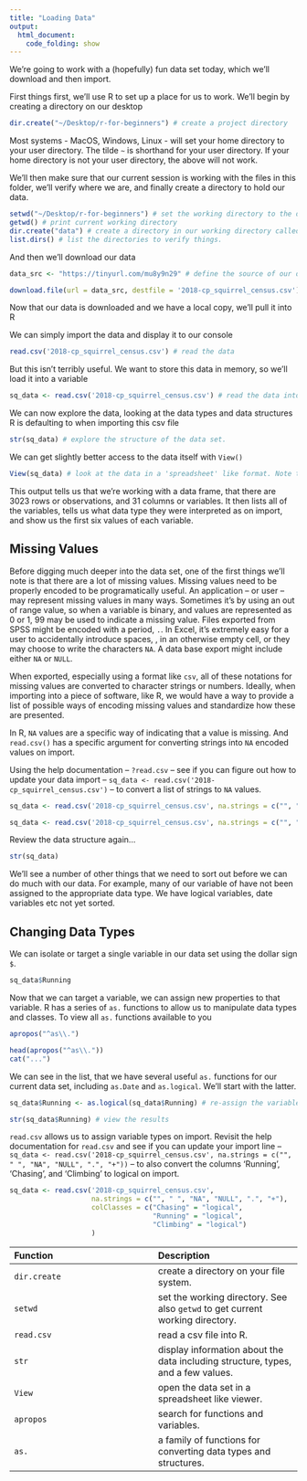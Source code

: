 ```yaml
---
title: "Loading Data"
output:
  html_document:
    code_folding: show
---
```


We're going to work with a (hopefully) fun data set today, which we'll download and then import.

First things first, we'll use R to set up a place for us to work. We'll begin by creating a directory on our desktop

```r
dir.create("~/Desktop/r-for-beginners") # create a project directory
```

:::note

Most systems - MacOS, Windows, Linux - will set your home directory to your user directory. The tilde `~` is shorthand for your user directory. If your home directory is not your user directory, the above will not work.

:::

We'll then make sure that our current session is working with the files in this folder, we'll verify where we are, and finally create a directory to hold our data.

```r
setwd("~/Desktop/r-for-beginners") # set the working directory to the directory we just created
getwd() # print current working directory
dir.create("data") # create a directory in our working directory called data
list.dirs() # list the directories to verify things.
```

And then we'll download our data

```r
data_src <- "https://tinyurl.com/mu8y9n29" # define the source of our data, in this case, a url

download.file(url = data_src, destfile = '2018-cp_squirrel_census.csv') # download the file, and save it with a specified name
```

Now that our data is downloaded and we have a local copy, we'll pull it into R

We can simply import the data and display it to our console

```r
read.csv('2018-cp_squirrel_census.csv') # read the data
```

But this isn't terribly useful. We want to store this data in memory, so we'll load it into a variable

```r
sq_data <- read.csv('2018-cp_squirrel_census.csv') # read the data into a variable called sq_data
```

We can now explore the data, looking at the data types and data structures R is defaulting to when importing this csv file

```r
str(sq_data) # explore the structure of the data set.
```

We can get slightly better access to the data itself with `View()`

```r
View(sq_data) # look at the data in a 'spreadsheet' like format. Note the capital V.
```

This output tells us that we're working with a data frame, that there are 3023 rows or observations, and 31 columns or variables. It then lists all of the variables, tells us what data type they were interpreted as on import, and show us the first six values of each variable.

## Missing Values

Before digging much deeper into the data set, one of the first things we'll note is that there are a lot of missing values. Missing values need to be properly encoded to be programatically useful. An application -- or user -- may represent missing values in many ways. Sometimes it's by using an out of range value, so when a variable is binary, and values are represented as 0 or 1, 99 may be used to indicate a missing value. Files exported from SPSS might be encoded with a period, `.`. In Excel, it's extremely easy for a user to accidentally introduce spaces, ` `, in an otherwise empty cell, or they may choose to write the characters `NA`. A data base export might include either `NA` or `NULL`.

When exported, especially using a format like `csv`, all of these notations for missing values are converted to character strings or numbers. Ideally, when importing into a piece of software, like R, we would have a way to provide a list of possible ways of encoding missing values and standardize how these are presented.

In R, `NA` values are a specific way of indicating that a value is missing. And `read.csv()` has a specific argument for converting strings into `NA` encoded values on import.

:::exercise

Using the help documentation -- `?read.csv` -- see if you can figure out how to update your data import -- `sq_data <- read.csv('2018-cp_squirrel_census.csv')` -- to convert a list of strings to `NA` values.

:::

<div class = 'solution'>
```r
sq_data <- read.csv('2018-cp_squirrel_census.csv', na.strings = c("", " ", "NA", "NULL", ".", "+"))
```
</div>

```r
sq_data <- read.csv('2018-cp_squirrel_census.csv', na.strings = c("", " ", "NA", "NULL", ".", "+"))
```

Review the data structure again...

```r
str(sq_data)
```

We'll see a number of other things that we need to sort out before we can do much with our data. For example, many of our variable of have not been assigned to the appropriate data type. We have logical variables, date variables etc not yet sorted.

## Changing Data Types

We can isolate or target a single variable in our data set using the dollar sign `$`.

```r
sq_data$Running
```

Now that we can target a variable, we can assign new properties to that variable. R has a series of `as.` functions to allow us to manipulate data types and classes. To view all `as.` functions available to you

```r
apropos("^as\\.")
```

```r
head(apropos("^as\\."))
cat("...")
```

We can see in the list, that we have several useful `as.` functions for our current data set, including `as.Date` and `as.logical`. We'll start with the latter.

```r
sq_data$Running <- as.logical(sq_data$Running) # re-assign the variable Running from character to logical

str(sq_data$Running) # view the results
```

:::exercise

`read.csv` allows us to assign variable types on import. Revisit the help documentation for `read.csv` and see if you can update your import line -- `sq_data <- read.csv('2018-cp_squirrel_census.csv', na.strings = c("", " ", "NA", "NULL", ".", "+"))` -- to also convert the columns 'Running', 'Chasing', and 'Climbing' to logical on import.

:::

:::solution

```r
sq_data <- read.csv('2018-cp_squirrel_census.csv',
                    na.strings = c("", " ", "NA", "NULL", ".", "+"),
                    colClasses = c("Chasing" = "logical",
                                   "Running" = "logical",
                                   "Climbing" = "logical")
                    )
```

:::

:::functions

| Function | Description |
| :--- | :--- |
| `dir.create` | create a directory on your file system. |
| `setwd` | set the working directory. See also `getwd` to get current working directory. |
| `read.csv` | read a csv file into R. |
| `str` | display information about the data including structure, types, and a few values. |
| `View` | open the data set in a spreadsheet like viewer. |
| `apropos` | search for functions and variables. |
| `as.` | a family of functions for converting data types and structures. |

:::